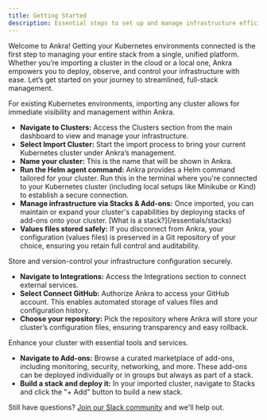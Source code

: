 ```yaml
---
title: Getting Started
description: Essential steps to set up and manage infrastructure efficiently with Ankra
---
```


Welcome to Ankra! Getting your Kubernetes environments connected is the first step to managing your entire stack from a single, unified platform. Whether you’re importing a cluster in the cloud or a local one, Ankra empowers you to deploy, observe, and control your infrastructure with ease. Let’s get started on your journey to streamlined, full-stack management.

<Tabs>
  <Tab title="Import Existing Cluster">
    <Steps>
      <Step title="Import Cluster">
        For existing Kubernetes environments, importing any cluster allows for immediate visibility and management within Ankra.
        <ul>
          <li>
            <b>Navigate to <b>Clusters</b>:</b> Access the Clusters section from the main dashboard to view and manage your infrastructure.
          </li>
          <li>
            <b>Select <b>Import Cluster</b>:</b> Start the import process to bring your current Kubernetes cluster under Ankra’s management.
          </li>
          <li>
            <b>Name your cluster:</b> This is the name that will be shown in Ankra.
          </li>
          <li>
            <b>Run the Helm agent command:</b> Ankra provides a Helm command tailored for your cluster. Run this in the terminal where you're connected to your Kubernetes cluster (including local setups like Minikube or Kind) to establish a secure connection.
          </li>
          <li>
            <b>Manage infrastructure via Stacks & Add-ons:</b> Once imported, you can maintain or expand your cluster's capabilities by deploying stacks of add-ons onto your cluster. [What is a stack?](/essentials/stacks)
          </li>
          <li>
            <b>Values files stored safely:</b> If you disconnect from Ankra, your configuration (values files) is preserved in a Git repository of your choice, ensuring you retain full control and auditability.
          </li>
        </ul>
      </Step>
      <Step title="Connect to GitHub">
        Store and version-control your infrastructure configuration securely.
        <ul>
          <li>
            <b>Navigate to <b>Integrations</b>:</b> Access the Integrations section to connect external services.
          </li>
          <li>
            <b>Select <b>Connect GitHub</b>:</b> Authorize Ankra to access your GitHub account. This enables automated storage of values files and configuration history.
          </li>
          <li>
            <b>Choose your repository:</b> Pick the repository where Ankra will store your cluster’s configuration files, ensuring transparency and easy rollback.
          </li>
        </ul>
      </Step>
      <Step title="Deploy Add-ons through Stacks">
        Enhance your cluster with essential tools and services.
        <ul>
          <li>
            <b>Navigate to <b>Add-ons</b>:</b> Browse a curated marketplace of add-ons, including monitoring, security, networking, and more. These add-ons can be deployed individually or in groups but always as part of a stack.
          </li>
          <li>
            <b>Build a stack and deploy it:</b> In your imported cluster, navigate to Stacks and click the "+ Add" button to build a new stack.
          </li>
        </ul>
      </Step>
    </Steps>
  </Tab>
</Tabs>

Still have questions? [Join our Slack community](https://ankra.io/slack) and we'll help out.
